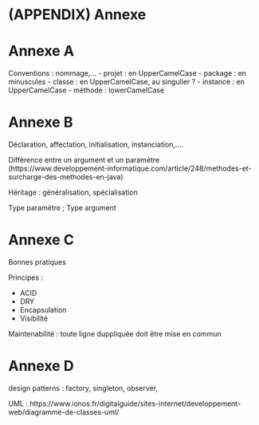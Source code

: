 # (APPENDIX) Annexe {-#annexe} 

# Annexe A

Conventions : nommage,...
    - projet : en UpperCamelCase
    - package : en minuscules
    - classe : en UpperCamelCase, au singulier ?
    - instance : en UpperCamelCase
    - méthode : lowerCamelCase


# Annexe B

Déclaration, affectation, initialisation, instanciation,....

Différence entre un argument et un paramètre (https://www.developpement-informatique.com/article/248/methodes-et-surcharge-des-methodes-en-java)

Héritage : généralisation, spécialisation

Type paramètre ; Type argument

# Annexe C

Bonnes pratiques

Principes : 

  - ACID  
  - DRY  
  - Encapsulation 
  - Visibilité  

Maintenabilité : toute ligne duppliquée doit être mise en commun

# Annexe D

design patterns : factory, singleton, observer, 

UML : https://www.ionos.fr/digitalguide/sites-internet/developpement-web/diagramme-de-classes-uml/